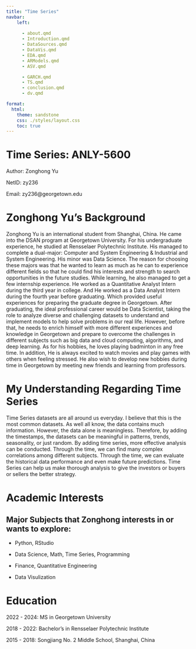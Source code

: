 ```yaml
---
title: "Time Series"
navbar:
    left:
      
      - about.qmd
      - Introduction.qmd
      - DataSources.qmd
      - DataVis.qmd
      - EDA.qmd
      - ARModels.qmd
      - ASV.qmd

      - GARCH.qmd
      - TS.qmd
      - conclusion.qmd
      - dv.qmd

format:
  html:
    theme: sandstone 
    css: ./styles/layout.css
    toc: true
---
```




# Time Series: ANLY-5600
Author: Zonghong Yu

NetID: zy236

Email: zy236@georgetown.edu

# Zonghong Yu's Background


Zonghong Yu is an international student from Shanghai, China. He came into the DSAN program at Georgetown University. For his undergraduate experience, he studied at Rensselaer Polytechnic Institute. His managed to complete a dual-major: Computer and System Engineering & Industrial and System Engineering. His minor was Data Science. The reason for choosing these majors was that he wanted to learn as much as he can to experience different fields so that he could find his interests and strength to search opportunities in the future studies. While learning, he also managed to get a few internship experience. He worked as a Quantitative Analyst Intern during the third year in college. And He worked as a Data Analyst Intern during the fourth year before graduating. Which provided useful experiences for preparing the graduate degree in Georgetown. After graduating, the ideal professional career would be Data Scientist, taking the role to analyze diverse and challenging datasets to understand and implement models to help solve problems in our real life. However, before that, he needs to enrich himself with more different experiences and knowledge in Georgetown and prepare to overcome the challenges in different subjects such as big data and cloud computing, algorithms, and deep learning. As for his hobbies, he loves playing badminton in any free time. In addition, He is always excited to watch movies and play games with others when feeling stressed. He also wish to develop new hobbies during time in Georgetown by meeting new friends and learning from professors.\


# My Understanding Regarding Time Series

Time Series datasets are all around us everyday. I believe that this is the most common datasets. As well all know, the data contains much information. However, the data alone is meaningless. Therefore, by adding the timestamps, the datasets can be meaningful in patterns, trends, seasonality, or just random. By adding time series, more effective analysis can be conducted. Through the time, we can find many complex correlations among different subjects. Through the time, we can evaluate the historical data performance and even make future predictions. Time Series can help us make thorough analysis to give the investors or buyers or sellers the better strategy.

# Academic Interests

## Major Subjects that Zonghong interests in or wants to explore:

- Python, RStudio

- Data Science, Math, Time Series, Programming

- Finance, Quantitative Engineering

- Data Visulization

# Education
2022 - 2024: MS in Georgetown University

2018 - 2022: Bachelor's in Rensselaer Polytechnic Institute

2015 - 2018: Songjiang No. 2 Middle School, Shanghai, China

